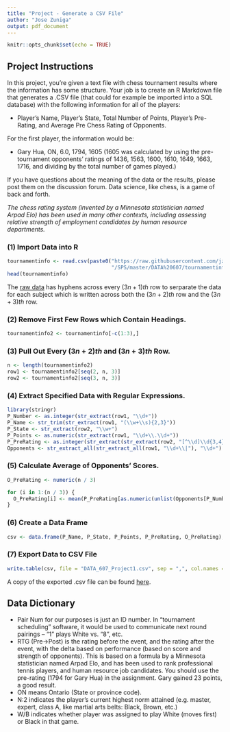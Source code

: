 ```yaml
---
title: "Project - Generate a CSV File"
author: "Jose Zuniga"
output: pdf_document
---
```


```r
knitr::opts_chunk$set(echo = TRUE)
```

## Project Instructions

In this project, you're given a text file with chess tournament results where the information has some structure. Your job is to create an R Markdown file that generates a .CSV file (that could for example be imported into a SQL database) with the following information for all of the players:

* Player's Name, Player's State, Total Number of Points, Player's Pre-Rating, and Average Pre Chess Rating of Opponents. 

For the first player, the information would be: 

* Gary Hua, ON, 6.0, 1794, 1605 (1605 was calculated by using the pre-tournament opponents' ratings of 1436, 1563, 1600, 1610, 1649, 1663, 1716, and dividing by the total number of games played.)

If you have questions about the meaning of the data or the results, please post them on the discussion forum. Data science, like chess, is a game of back and forth. 

*The chess rating system (invented by a Minnesota statistician named Arpad Elo) has been used in many other contexts, including assessing relative strength of employment candidates by human resource departments.*

### (1) Import Data into R

```r
tournamentinfo <- read.csv(paste0("https://raw.githubusercontent.com/jzuniga123",
                                  "/SPS/master/DATA%20607/tournamentinfo.txt"), header=F)
head(tournamentinfo)
```
The [raw data](https://github.com/jzuniga123/SPS/blob/master/DATA%20607/tournamentinfo.txt) has hyphens across every $(3n+1)th$ row to serparate the data for each subject which is written across both the $(3n+2)th$ row and the $(3n+3)th$ row.


### (2) Remove First Few Rows which Contain Headings.
```r
tournamentinfo2 <- tournamentinfo[-c(1:3),]
```

### (3) Pull Out Every $(3n+2)th$ and $(3n+3)th$ Row.
```r
n <- length(tournamentinfo2)
row1 <- tournamentinfo2[seq(2, n, 3)]
row2 <- tournamentinfo2[seq(3, n, 3)]
```

### (4) Extract Specified Data with Regular Expressions.
```r
library(stringr)
P_Number <- as.integer(str_extract(row1, "\\d+"))
P_Name <- str_trim(str_extract(row1, "(\\w+\\s){2,3}"))
P_State <- str_extract(row2, "\\w+")
P_Points <- as.numeric(str_extract(row1, "\\d+\\.\\d+"))
P_PreRating <- as.integer(str_extract(str_extract(row2, "[^\\d]\\d{3,4}[^\\d]"), "\\d+"))
Opponents <- str_extract_all(str_extract_all(row1, "\\d+\\|"), "\\d+")
```

### (5) Calculate Average of Opponents' Scores.
```r
O_PreRating <- numeric(n / 3)

for (i in 1:(n / 3)) { 
  O_PreRating[i] <- mean(P_PreRating[as.numeric(unlist(Opponents[P_Number[i]]))]) 
}
```

### (6) Create a Data Frame
```r
csv <- data.frame(P_Name, P_State, P_Points, P_PreRating, O_PreRating); csv
```

### (7) Export Data to CSV File
```r
write.table(csv, file = "DATA_607_Project1.csv", sep = ",", col.names = T, row.names = F)
```
A copy of the exported .csv file can be found [here](https://github.com/jzuniga123/SPS/blob/master/DATA%20607/DATA_607_Project1.csv).

## Data Dictionary

* Pair Num for our purposes is just an ID number.  In "tournament scheduling" software, it would be used to communicate next round pairings -- "1" plays White vs. "8", etc.
* RTG (Pre->Post) is the rating before the event, and the rating after the event, with the delta based on performance (based on score and strength of opponents).  This is based on a formula by a Minnesota statistician named Arpad Elo, and has been used to rank professional tennis players, and human resource job candidates.  You should use the pre-rating (1794 for Gary Hua) in the assignment. Gary gained 23 points, a good result.
* ON means Ontario (State or province code).
* N:2 indicates the player's current highest norm attained (e.g. master, expert, class A, like martial arts belts: Black, Brown, etc.)
* W/B indicates whether player was assigned to play White (moves first) or Black in that game.